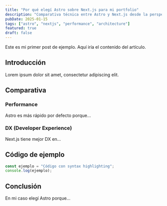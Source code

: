 ```yaml
---
title: "Por qué elegí Astro sobre Next.js para mi portfolio"
description: "Comparativa técnica entre Astro y Next.js desde la perspectiva de un senior frontend developer."
pubDate: 2025-01-15
tags: ["astro", "nextjs", "performance", "architecture"]
featured: true
draft: false
---
```


Este es mi primer post de ejemplo. Aquí iría el contenido del artículo.

## Introducción

Lorem ipsum dolor sit amet, consectetur adipiscing elit.

## Comparativa

### Performance

Astro es más rápido por defecto porque...

### DX (Developer Experience)

Next.js tiene mejor DX en...

## Código de ejemplo
```typescript
const ejemplo = "Código con syntax highlighting";
console.log(ejemplo);
```

## Conclusión

En mi caso elegí Astro porque...